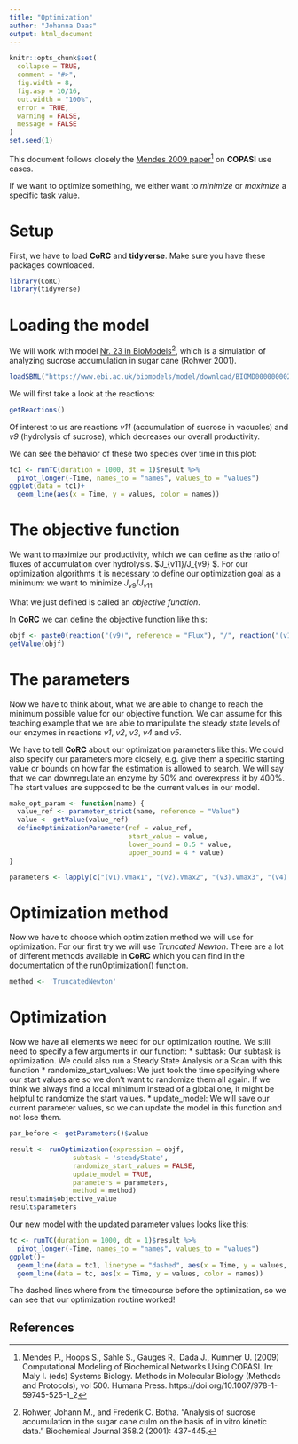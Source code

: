 ---
title: "Optimization"
author: "Johanna Daas"
output: html_document
---
```{r, echo=FALSE}
knitr::opts_chunk$set(
  collapse = TRUE,
  comment = "#>",
  fig.width = 8,
  fig.asp = 10/16,
  out.width = "100%",
  error = TRUE,
  warning = FALSE,
  message = FALSE
)
set.seed(1)
```
This document follows closely the [Mendes 2009 paper](https://doi.org/10.1007/978-1-59745-525-1_2)[^1] on **COPASI** use cases.

If we want to optimize something, we either want to *minimize* or *maximize* a specific task value.

# Setup
First, we have to load **CoRC** and **tidyverse**. Make sure you have these packages downloaded.

```{r, message = FALSE}
library(CoRC)
library(tidyverse)
```

# Loading the model
We will work with model [Nr. 23 in BioModels](https://www.ebi.ac.uk/biomodels/BIOMD0000000023)[^2], which is a simulation of analyzing sucrose accumulation in sugar cane (Rohwer 2001). 

```{r}
loadSBML("https://www.ebi.ac.uk/biomodels/model/download/BIOMD0000000023?filename=BIOMD0000000023_url.xml")
```
We will first take a look at the reactions:
```{r}
getReactions()
```
Of interest to us are reactions *v11* (accumulation of sucrose in vacuoles) and *v9* (hydrolysis of sucrose), which decreases our overall productivity.

We can see the behavior of these two species over time in this plot:
```{r, echo = FALSE}
tc1 <- runTC(duration = 1000, dt = 1)$result %>% 
  pivot_longer(-Time, names_to = "names", values_to = "values")
ggplot(data = tc1)+
  geom_line(aes(x = Time, y = values, color = names))

```

# The objective function

We want to maximize our productivity, which we can define as the ratio of fluxes of accumulation over hydrolysis.  $J_{v11}/J_{v9} $. For our optimization algorithms it is necessary to define our optimization goal as a minimum: we want to minimize $J_{v9}/J_{v11}$

What we just defined is called an *objective function*.

In **CoRC** we can define the objective function like this:
```{r}
objf <- paste0(reaction("(v9)", reference = "Flux"), "/", reaction("(v11)", reference = "Flux"))
getValue(objf)
```

# The parameters

Now we have to think about, what we are able to change to reach the minimum possible value for our objective function. We can assume for this teaching example that we are able to manipulate the steady state levels of our enzymes in reactions *v1*, *v2*, *v3*, *v4* and *v5*. 

We have to tell **CoRC** about our optimization parameters like this:
We could also specify our parameters more closely, e.g. give them a specific starting value or bounds on how far the estimation is allowed to search. We will say that we can downregulate an enzyme by 50% and overexpress it by 400%. The start values are supposed to be the current values in our model.
```{r}
make_opt_param <- function(name) {
  value_ref <- parameter_strict(name, reference = "Value")
  value <- getValue(value_ref)
  defineOptimizationParameter(ref = value_ref,
                              start_value = value,
                              lower_bound = 0.5 * value,
                              upper_bound = 4 * value)
}

parameters <- lapply(c("(v1).Vmax1", "(v2).Vmax2", "(v3).Vmax3", "(v4).Vmax4", "(v5).Vmax5"), make_opt_param)
```

# Optimization method
Now we have to choose which optimization method we will use for optimization. For our first try we will use *Truncated Newton*. There are a lot of different methods available in **CoRC** which you can find in the documentation of the runOptimization() function. 
```{r}
method <- 'TruncatedNewton'
```

# Optimization
Now we have all elements we need for our optimization routine. We still need to specify a few arguments in our function:
* subtask: Our subtask is optimization. We could also run a Steady State Analysis or a Scan with this function
* randomize_start_values: We just took the time specifying where our start values are so we don't want to randomize them all again. If we think we always find a local minimum instead of a global one, it might be helpful to randomize the start values.
* update_model: We will save our current parameter values, so we can update the model in this function and not lose them.

```{r}
par_before <- getParameters()$value

result <- runOptimization(expression = objf,
                subtask = 'steadyState',
                randomize_start_values = FALSE,
                update_model = TRUE,
                parameters = parameters,
                method = method)
result$main$objective_value
result$parameters
```
Our new model with the updated parameter values looks like this:
```{r, echo = FALSE}
tc <- runTC(duration = 1000, dt = 1)$result %>% 
  pivot_longer(-Time, names_to = "names", values_to = "values")
ggplot()+
  geom_line(data = tc1, linetype = "dashed", aes(x = Time, y = values, color = names))+
  geom_line(data = tc, aes(x = Time, y = values, color = names))
```
The dashed lines where from the timecourse before the optimization, so we can see that our optimization routine worked!

## References
[^1]:  Mendes P., Hoops S., Sahle S., Gauges R., Dada J., Kummer U. (2009) Computational Modeling of Biochemical Networks Using COPASI. In: Maly I. (eds) Systems Biology. Methods in Molecular Biology (Methods and Protocols), vol 500. Humana Press. https://doi.org/10.1007/978-1-59745-525-1_2
[^2]: Rohwer, Johann M., and Frederik C. Botha. "Analysis of sucrose accumulation in the sugar cane culm on the basis of in vitro kinetic data." Biochemical Journal 358.2 (2001): 437-445.